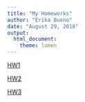 ```yaml
---
title: "My Homeworks"
author: "Erika Bueno"
date: "August 29, 2018"
output: 
  html_document: 
    theme: lumen
---
```


[HW1](https://eribue.github.io/COMP-BIOL/) 

[HW2](Lab2.html)

[HW3](Lab3.pdf)